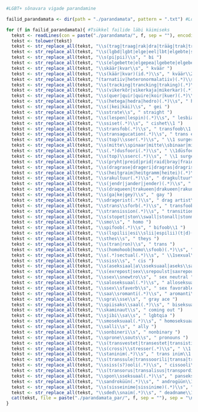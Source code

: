 
```r
#LGBT+ sõnavara vigade parandamine

failid_parandamata <- dir(path = "./parandamata", pattern = ".txt") #Loen sisse parandamata failide nimed

for (f in failid_parandamata){ #Tsükkel failide läbi käimiseks
  tekst <- readLines(con = paste("./parandamata/", f, sep = ""), encoding = "UTF-8") #Avan faili
  tekst <- tolower(tekst)
  tekst <- str_replace_all(tekst, "\\s(trag|traag|rak|dra|trääg|trak|trää|rääg|tra|treek|räd|traäk|rag|drak)\\s", " drag ") #Asendan regulaaravaldiste abil vigased vormid õigetega
  tekst <- str_replace_all(tekst, "\\s(lgbd|lgbt|elge|eel|lbt|elgebte|selgevette|elgevete|lg\\set|selgepete|elgepetja|elgebette|jelgabete|bt|elbt|elgebete|elgibete|helgevette|elkemet|jälgib\\set|jälgibette|jälge|selgeette|selge\\set|selgib\\set|helgemate|le|jälgib|jälgi)\\spluss\\s", " lgbt+ ")
  tekst <- str_replace_all(tekst, "\\s(pi|pii)\\s", " bi ")
  tekst <- str_replace_all(tekst, "\\s(elgebette|elgepea|lgebete|elgebeta|jälge\\sete|elkõver|elgevete|eelkab\\set|elkvt|elgevet|elgerdi|lkt|lgbde|lt|helgebet|elgebet|gebet|elgebete|elgab|lgb\\str|elgbete|lgbte|labe|lgbete|helgepette|ele|elgbt)\\s", " lgbt ")
  tekst <- str_replace_all(tekst, "\\skäär|kvar\\s", " kväär ") 
  tekst <- str_replace_all(tekst, "\\s(käär|kvar)(id.*)\\s", " kväär\\2 ") 
  tekst <- str_replace_all(tekst, "(tarnatiiv|heteronormalatiiv)(.*)\\s", " heteronormatiiv\\2 ")
  tekst <- str_replace_all(tekst, "\\s(tracking|trancking|traking)(.*)\\s", " drag king\\2 ")
  tekst <- str_replace_all(tekst, "\\s(vikerkõr|vikerkaja|mikerkar)(.*)\\s", " vikerkaar\\2 ")
  tekst <- str_replace_all(tekst, "\\s(quer|quir|quire|koir|kuer)(.*)\\s", " queer\\2 ") 
  tekst <- str_replace_all(tekst, "\\s(hetega|hedra|hedro)(.*)\\s", " hetero\\2 ") 
  tekst <- str_replace_all(tekst, "\\s(|kei|käi)\\s", " gei ")
  tekst <- str_replace_all(tekst, "\\sstrate\\s", " straight ")
  tekst <- str_replace_all(tekst, "\\s(lespen|lespin)(.*)\\s", " lesbian\\2 ")
  tekst <- str_replace_all(tekst, "\\ssiset(.*)\\s", " cishet\\1 ")
  tekst <- str_replace_all(tekst, "\\stransfob(.*)\\s", " transfoob\\1 ")
  tekst <- str_replace_all(tekst, "\\stransagucation(.*)\\s", " trans education\\1 ")
  tekst <- str_replace_all(tekst, "\\s(top)\\sser(.*)\\s", " \\1 surgery\\2 ")
  tekst <- str_replace_all(tekst, "\\s(mitte\\spinaar|mitte\\sbinaar|mitte\\sminaar|vinor|mibinaar)(.*)\\s", " mittebinaar\\2 ")
  tekst <- str_replace_all(tekst, "\\s(.*)dusfoori(.*)\\s", " \\1düsfoori\\2 ")
  tekst <- str_replace_all(tekst, "\\s(top)\\sserc(.*)\\s", " \\1 surgery\\2 ")
  tekst <- str_replace_all(tekst, "\\s(pryht|preid|prid|raid|bray|fraid|prad|reid|praide|elektriid|brad|brait)(.*)\\s", " pride\\2 ")
  tekst <- str_replace_all(tekst, "\\s(dragrase|drageri|dragras|dragris|dragracse)(.*)\\s", " drag race\\2 ")
  tekst <- str_replace_all(tekst, "\\s(heitgraim|heitgramm|heitei)(.*)\\s", " hate crime\\2 ")
  tekst <- str_replace_all(tekst, "\\srakultuur(.*)\\s", " dragkultuur\\1 ")
  tekst <- str_replace_all(tekst, "\\s(jendr|jander|jender)(.*)\\s", " gender\\2 ")
  tekst <- str_replace_all(tekst, "\\s(draqueen|trakueen|drakueen|rakun)(.*)\\s", " drag queen\\2 ")
  tekst <- str_replace_all(tekst, "\\s(ga|ke|gey)\\s", " gay ")
  tekst <- str_replace_all(tekst, "\\sdragerist(.*)\\s", " drag artist\\1 ")
  tekst <- str_replace_all(tekst, "\\strans\\sforb(.*)\\s", " transfoob\\1 ")
  tekst <- str_replace_all(tekst, "\\stransission(.*)\\s", " transition\\1 ")
  tekst <- str_replace_all(tekst, "\\s(stopet|ston\\swall|stonall|stonmul|stonwall|stone\\swall)(.*)\\s", " stonewall\\1 ")
  tekst <- str_replace_all(tekst, "\\smo\\s", " homo ")
  tekst <- str_replace_all(tekst, "\\spifoob(.*)\\s", " bifoob\\1 ")
  tekst <- str_replace_all(tekst, "\\s(lspilii|esi\\slii|espilii)(t|d)(.*)\\s", " lesbilii\\1 ")
  tekst <- str_replace_all(tekst, "\\sthes\\s", " theys ")
  tekst <- str_replace_all(tekst, "\\s(tran|ron)\\s", " trans ")
  tekst <- str_replace_all(tekst, "\\s(homohoob|homo\\sfoob)(.*)\\s", " homofoob\\2 ")
  tekst <- str_replace_all(tekst, "\\s(.*)sectual(.*)\\s", " \\1sexual\\2 ")
  tekst <- str_replace_all(tekst, "\\ssiss\\s", " cis ")
  tekst <- str_replace_all(tekst, "\\s(aseksiaal|a\\sseksuaal|aseks\\saal)(.*)\\s", " aseksuaal\\2 ")
  tekst <- str_replace_all(tekst, "\\s(exrepost|sex\\srepoulst|saxrepoulstet|sex\\srepolst)\\s", " sex repulsed ")
  tekst <- str_replace_all(tekst, "\\ssex\\snewtro\\s", " sex neutral ")
  tekst <- str_replace_all(tekst, "\\saloseksuaal(.*)\\s", " alloseksuaal\\1 ")
  tekst <- str_replace_all(tekst, "\\ssex\\sfaverb\\s", " sex favorable ")
  tekst <- str_replace_all(tekst, "\\saa\\sromanti(.*)\\s", " aromanti\\1 ")
  tekst <- str_replace_all(tekst, "\\sgra\\sse\\s", " gray ace ")
  tekst <- str_replace_all(tekst, "\\spiisaks\\saal(.*)\\s", " biseksuaal\\1 ")
  tekst <- str_replace_all(tekst, "\\skaminaut\\s", " coming out ")
  tekst <- str_replace_all(tekst, "\\sjibi\\sa\\s", " lgbtqia ")
  tekst <- str_replace_all(tekst, "\\smoseksuaal(.*)\\s", " homoseksuaal\\1 ")
  tekst <- str_replace_all(tekst, "\\salli\\s", " ally ")
  tekst <- str_replace_all(tekst, "\\sonbineri\\s", " nonbinary ")
  tekst <- str_replace_all(tekst, "\\sprone\\souts\\s", " pronouns ")
  tekst <- str_replace_all(tekst, "\\s(transvestet|transestet|transistiit|transvestit)(.*)\\s", " transvestiit\\2 ")
  tekst <- str_replace_all(tekst, "\\s(cross)\\stresser(.*)\\s", " \\1 dresser\\2 ")
  tekst <- str_replace_all(tekst, "\\staninim(.*)\\s", " trans inim\\1 ")
  tekst <- str_replace_all(tekst, "\\s(transsule|transsoorili|transa|transoli|tansooli|transsoli|transsoolli|transfors|transor)(.*)\\s", " transsooli\\2 ")
  tekst <- str_replace_all(tekst, "\\ssiss(s?)ooli(.*)\\s", " cissooli\\1 ")
  tekst <- str_replace_all(tekst, "\\s(transorus|transalisus|transpordisus)(.*)\\s", " transsoolisus\\2 ")
  tekst <- str_replace_all(tekst, "\\spon\\sseksuaal(.*)\\s", " panseksuaal\\1 ")
  tekst <- str_replace_all(tekst, "\\sandroküün(.*)\\s", " androgüün\\1 ")
  tekst <- str_replace_all(tekst, "\\s(sisseinime|sissinime)(.*)\\s", " cisinime\\2 ")
  tekst <- str_replace_all(tekst, "\\sded\\snaim(.*)\\s", " deadname\\1 ")
  cat(tekst, file = paste("./parandamata_par/", f, sep = ""), sep = "\n") #Salvestan parandatud faili
}
```